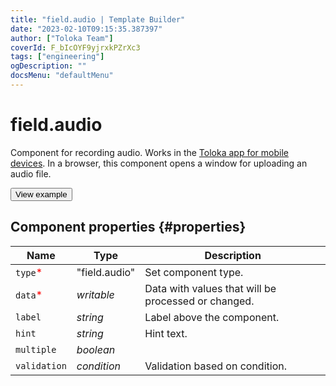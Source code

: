 ```yaml
---
title: "field.audio | Template Builder"
date: "2023-02-10T09:15:35.387397"
author: ["Toloka Team"]
coverId: F_bIcOYF9yjrxkPZrXc3
tags: ["engineering"]
ogDescription: ""
docsMenu: "defaultMenu"
---
```



# field.audio

Component for recording audio. Works in the [Toloka app for mobile devices](https://toloka.ai/tolokers/docs/mobile/?lang=en). In a browser, this component opens a window for uploading an audio file.

<Button themeColor="light" view="default" size="l" type="link" url="https://ya.cc/t/W77mHJnc3tyyrm">View example</Button>

## Component properties {#properties}

**Name** | **Type** | **Description**
----- | ----- | -----
`type`<span style="color: red">\*</span> | "field.audio" | Set component type.
`data`<span style="color: red">\*</span> | _writable_ | Data with values that will be processed or changed.
`label` | _string_ | Label above the component.
`hint` | _string_ | Hint text.
`multiple` | _boolean_ | <FieldAudioTable1/>
`validation` | _condition_ | Validation based on condition.
